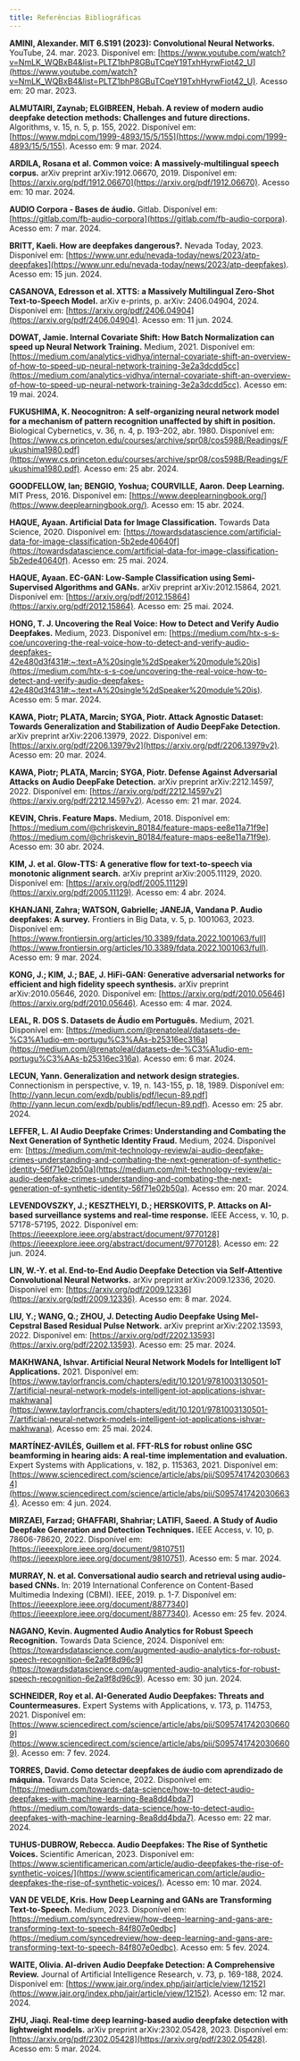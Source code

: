 ```yaml
---
title: Referências Bibliográficas
---
```


**AMINI, Alexander. MIT 6.S191 (2023): Convolutional Neural Networks.** YouTube, 24. mar. 2023. Disponível em: [https://www.youtube.com/watch?v=NmLK_WQBxB4&list=PLTZ1bhP8GBuTCqeY19TxhHyrwFiot42_U](https://www.youtube.com/watch?v=NmLK_WQBxB4&list=PLTZ1bhP8GBuTCqeY19TxhHyrwFiot42_U). Acesso em: 20 mar. 2023.

**ALMUTAIRI, Zaynab; ELGIBREEN, Hebah. A review of modern audio deepfake detection methods: Challenges and future directions.** Algorithms, v. 15, n. 5, p. 155, 2022. Disponível em: [https://www.mdpi.com/1999-4893/15/5/155](https://www.mdpi.com/1999-4893/15/5/155). Acesso em: 9 mar. 2024.

**ARDILA, Rosana et al. Common voice: A massively-multilingual speech corpus.** arXiv preprint arXiv:1912.06670, 2019. Disponível em: [https://arxiv.org/pdf/1912.06670](https://arxiv.org/pdf/1912.06670). Acesso em: 10 mar. 2024.

**AUDIO Corpora - Bases de áudio.** Gitlab. Disponível em: [https://gitlab.com/fb-audio-corpora](https://gitlab.com/fb-audio-corpora). Acesso em: 7 mar. 2024.

**BRITT, Kaeli. How are deepfakes dangerous?.** Nevada Today, 2023. Disponível em: [https://www.unr.edu/nevada-today/news/2023/atp-deepfakes](https://www.unr.edu/nevada-today/news/2023/atp-deepfakes). Acesso em: 15 jun. 2024.

**CASANOVA, Edresson et al. XTTS: a Massively Multilingual Zero-Shot Text-to-Speech Model.** arXiv e-prints, p. arXiv: 2406.04904, 2024. Disponível em: [https://arxiv.org/pdf/2406.04904](https://arxiv.org/pdf/2406.04904). Acesso em: 11 jun. 2024.

**DOWAT, Jamie. Internal Covariate Shift: How Batch Normalization can speed up Neural Network Training.** Medium, 2021. Disponível em: [https://medium.com/analytics-vidhya/internal-covariate-shift-an-overview-of-how-to-speed-up-neural-network-training-3e2a3dcdd5cc](https://medium.com/analytics-vidhya/internal-covariate-shift-an-overview-of-how-to-speed-up-neural-network-training-3e2a3dcdd5cc). Acesso em: 19 mai. 2024.

**FUKUSHIMA, K. Neocognitron: A self-organizing neural network model for a mechanism of pattern recognition unaffected by shift in position.** Biological Cybernetics, v. 36, n. 4, p. 193–202, abr. 1980. Disponível em: [https://www.cs.princeton.edu/courses/archive/spr08/cos598B/Readings/Fukushima1980.pdf](https://www.cs.princeton.edu/courses/archive/spr08/cos598B/Readings/Fukushima1980.pdf). Acesso em: 25 abr. 2024.

**GOODFELLOW, Ian; BENGIO, Yoshua; COURVILLE, Aaron. Deep Learning.** MIT Press, 2016. Disponível em: [https://www.deeplearningbook.org/](https://www.deeplearningbook.org/). Acesso em: 15 abr. 2024.

**HAQUE, Ayaan. Artificial Data for Image Classification.** Towards Data Science, 2020. Disponível em: [https://towardsdatascience.com/artificial-data-for-image-classification-5b2ede40640f](https://towardsdatascience.com/artificial-data-for-image-classification-5b2ede40640f). Acesso em: 25 mai. 2024.

**HAQUE, Ayaan. EC-GAN: Low-Sample Classification using Semi-Supervised Algorithms and GANs.** arXiv preprint arXiv:2012.15864, 2021. Disponível em: [https://arxiv.org/pdf/2012.15864](https://arxiv.org/pdf/2012.15864). Acesso em: 25 mai. 2024.

**HONG, T. J. Uncovering the Real Voice: How to Detect and Verify Audio Deepfakes.** Medium, 2023. Disponível em: [https://medium.com/htx-s-s-coe/uncovering-the-real-voice-how-to-detect-and-verify-audio-deepfakes-42e480d3f431#:~:text=A%20single%2dSpeaker%20module%20is](https://medium.com/htx-s-s-coe/uncovering-the-real-voice-how-to-detect-and-verify-audio-deepfakes-42e480d3f431#:~:text=A%20single%2dSpeaker%20module%20is). Acesso em: 5 mar. 2024.

**KAWA, Piotr; PLATA, Marcin; SYGA, Piotr. Attack Agnostic Dataset: Towards Generalization and Stabilization of Audio DeepFake Detection.** arXiv preprint arXiv:2206.13979, 2022. Disponível em: [https://arxiv.org/pdf/2206.13979v2](https://arxiv.org/pdf/2206.13979v2). Acesso em: 20 mar. 2024.

**KAWA, Piotr; PLATA, Marcin; SYGA, Piotr. Defense Against Adversarial Attacks on Audio DeepFake Detection.** arXiv preprint arXiv:2212.14597, 2022. Disponível em: [https://arxiv.org/pdf/2212.14597v2](https://arxiv.org/pdf/2212.14597v2). Acesso em: 21 mar. 2024.

**KEVIN, Chris. Feature Maps.** Medium, 2018. Disponível em: [https://medium.com/@chriskevin_80184/feature-maps-ee8e11a71f9e](https://medium.com/@chriskevin_80184/feature-maps-ee8e11a71f9e). Acesso em: 30 abr. 2024.

**KIM, J. et al. Glow-TTS: A generative flow for text-to-speech via monotonic alignment search.** arXiv preprint arXiv:2005.11129, 2020. Disponível em: [https://arxiv.org/pdf/2005.11129](https://arxiv.org/pdf/2005.11129). Acesso em: 4 abr. 2024.

**KHANJANI, Zahra; WATSON, Gabrielle; JANEJA, Vandana P. Audio deepfakes: A survey.** Frontiers in Big Data, v. 5, p. 1001063, 2023. Disponível em: [https://www.frontiersin.org/articles/10.3389/fdata.2022.1001063/full](https://www.frontiersin.org/articles/10.3389/fdata.2022.1001063/full). Acesso em: 9 mar. 2024.

**KONG, J.; KIM, J.; BAE, J. HiFi-GAN: Generative adversarial networks for efficient and high fidelity speech synthesis.** arXiv preprint arXiv:2010.05646, 2020. Disponível em: [https://arxiv.org/pdf/2010.05646](https://arxiv.org/pdf/2010.05646). Acesso em: 4 mar. 2024.

**LEAL, R. DOS S. Datasets de Áudio em Português.** Medium, 2021. Disponível em: [https://medium.com/@renatoleal/datasets-de-%C3%A1udio-em-portugu%C3%AAs-b25316ec316a](https://medium.com/@renatoleal/datasets-de-%C3%A1udio-em-portugu%C3%AAs-b25316ec316a). Acesso em: 6 mar. 2024.

**LECUN, Yann. Generalization and network design strategies.** Connectionism in perspective, v. 19, n. 143-155, p. 18, 1989. Disponível em: [http://yann.lecun.com/exdb/publis/pdf/lecun-89.pdf](http://yann.lecun.com/exdb/publis/pdf/lecun-89.pdf). Acesso em: 25 abr. 2024.

**LEFFER, L. AI Audio Deepfake Crimes: Understanding and Combating the Next Generation of Synthetic Identity Fraud.** Medium, 2024. Disponível em: [https://medium.com/mit-technology-review/ai-audio-deepfake-crimes-understanding-and-combating-the-next-generation-of-synthetic-identity-56f71e02b50a](https://medium.com/mit-technology-review/ai-audio-deepfake-crimes-understanding-and-combating-the-next-generation-of-synthetic-identity-56f71e02b50a). Acesso em: 20 mar. 2024.

**LEVENDOVSZKY, J.; KESZTHELYI, D.; HERSKOVITS, P. Attacks on AI-based surveillance systems and real-time response.** IEEE Access, v. 10, p. 57178-57195, 2022. Disponível em: [https://ieeexplore.ieee.org/abstract/document/9770128](https://ieeexplore.ieee.org/abstract/document/9770128). Acesso em: 22 jun. 2024.

**LIN, W.-Y. et al. End-to-End Audio Deepfake Detection via Self-Attentive Convolutional Neural Networks.** arXiv preprint arXiv:2009.12336, 2020. Disponível em: [https://arxiv.org/pdf/2009.12336](https://arxiv.org/pdf/2009.12336). Acesso em: 8 mar. 2024.

**LIU, Y.; WANG, Q.; ZHOU, J. Detecting Audio Deepfake Using Mel-Cepstral Based Residual Pulse Network.** arXiv preprint arXiv:2202.13593, 2022. Disponível em: [https://arxiv.org/pdf/2202.13593](https://arxiv.org/pdf/2202.13593). Acesso em: 25 mar. 2024.

**MAKHWANA, Ishvar. Artificial Neural Network Models for Intelligent IoT Applications.** 2021. Disponível em: [https://www.taylorfrancis.com/chapters/edit/10.1201/9781003130501-7/artificial-neural-network-models-intelligent-iot-applications-ishvar-makhwana](https://www.taylorfrancis.com/chapters/edit/10.1201/9781003130501-7/artificial-neural-network-models-intelligent-iot-applications-ishvar-makhwana). Acesso em: 25 mai. 2024.

**MARTÍNEZ-AVILÉS, Guillem et al. FFT-RLS for robust online GSC beamforming in hearing aids: A real-time implementation and evaluation.** Expert Systems with Applications, v. 182, p. 115363, 2021. Disponível em: [https://www.sciencedirect.com/science/article/abs/pii/S0957417420306634](https://www.sciencedirect.com/science/article/abs/pii/S0957417420306634). Acesso em: 4 jun. 2024.

**MIRZAEI, Farzad; GHAFFARI, Shahriar; LATIFI, Saeed. A Study of Audio Deepfake Generation and Detection Techniques.** IEEE Access, v. 10, p. 78606-78620, 2022. Disponível em: [https://ieeexplore.ieee.org/document/9810751](https://ieeexplore.ieee.org/document/9810751). Acesso em: 5 mar. 2024.

**MURRAY, N. et al. Conversational audio search and retrieval using audio-based CNNs.** In: 2019 International Conference on Content-Based Multimedia Indexing (CBMI). IEEE, 2019. p. 1-7. Disponível em: [https://ieeexplore.ieee.org/document/8877340](https://ieeexplore.ieee.org/document/8877340). Acesso em: 25 fev. 2024.

**NAGANO, Kevin. Augmented Audio Analytics for Robust Speech Recognition.** Towards Data Science, 2024. Disponível em: [https://towardsdatascience.com/augmented-audio-analytics-for-robust-speech-recognition-6e2a9f8d96c9](https://towardsdatascience.com/augmented-audio-analytics-for-robust-speech-recognition-6e2a9f8d96c9). Acesso em: 30 jun. 2024.

**SCHNEIDER, Roy et al. AI-Generated Audio Deepfakes: Threats and Countermeasures.** Expert Systems with Applications, v. 173, p. 114753, 2021. Disponível em: [https://www.sciencedirect.com/science/article/abs/pii/S0957417420306609](https://www.sciencedirect.com/science/article/abs/pii/S0957417420306609). Acesso em: 7 fev. 2024.

**TORRES, David. Como detectar deepfakes de áudio com aprendizado de máquina.** Towards Data Science, 2022. Disponível em: [https://medium.com/towards-data-science/how-to-detect-audio-deepfakes-with-machine-learning-8ea8dd4bda7](https://medium.com/towards-data-science/how-to-detect-audio-deepfakes-with-machine-learning-8ea8dd4bda7). Acesso em: 22 mar. 2024.

**TUHUS-DUBROW, Rebecca. Audio Deepfakes: The Rise of Synthetic Voices.** Scientific American, 2023. Disponível em: [https://www.scientificamerican.com/article/audio-deepfakes-the-rise-of-synthetic-voices/](https://www.scientificamerican.com/article/audio-deepfakes-the-rise-of-synthetic-voices/). Acesso em: 10 mar. 2024.

**VAN DE VELDE, Kris. How Deep Learning and GANs are Transforming Text-to-Speech.** Medium, 2023. Disponível em: [https://medium.com/syncedreview/how-deep-learning-and-gans-are-transforming-text-to-speech-84f807e0edbc](https://medium.com/syncedreview/how-deep-learning-and-gans-are-transforming-text-to-speech-84f807e0edbc). Acesso em: 5 fev. 2024.

**WAITE, Olivia. AI-driven Audio Deepfake Detection: A Comprehensive Review.** Journal of Artificial Intelligence Research, v. 73, p. 169-188, 2024. Disponível em: [https://www.jair.org/index.php/jair/article/view/12152](https://www.jair.org/index.php/jair/article/view/12152). Acesso em: 12 mar. 2024.

**ZHU, Jiaqi. Real-time deep learning-based audio deepfake detection with lightweight models.** arXiv preprint arXiv:2302.05428, 2023. Disponível em: [https://arxiv.org/pdf/2302.05428](https://arxiv.org/pdf/2302.05428). Acesso em: 5 mar. 2024.
